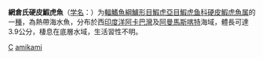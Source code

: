 {{Speciesbox
| taxon = Callogobius amikami
| status = NE
| status_system = IUCN3.1
| binomial_authority = Goren, Miroz & Baranes, 1991)
}}

'''網倉氏硬皮鰕虎魚'''（[[学名|学名]]：{{lang|la|''Callogobius amikami''}}）为[[輻鰭魚綱|輻鰭魚綱]][[鱸形目|鱸形目]][[鰕虎亞目|鰕虎亞目]][[鰕虎鱼科|鰕虎鱼科]][[硬皮鰕虎魚属|硬皮鰕虎魚属]]的一[[種|種]]，為熱帶海水魚，分布於西[[印度洋|印度洋]][[阿卡巴灣|阿卡巴灣]]及[[阿曼|阿曼]][[馬斯喀特|馬斯喀特]]海域，體長可達3.9公分，棲息在底層水域，生活習性不明。

{{taxonbar}}
[[Category:1991年描述的鱼类|C]]
[[Category:硬皮鰕虎魚屬|amikami]]